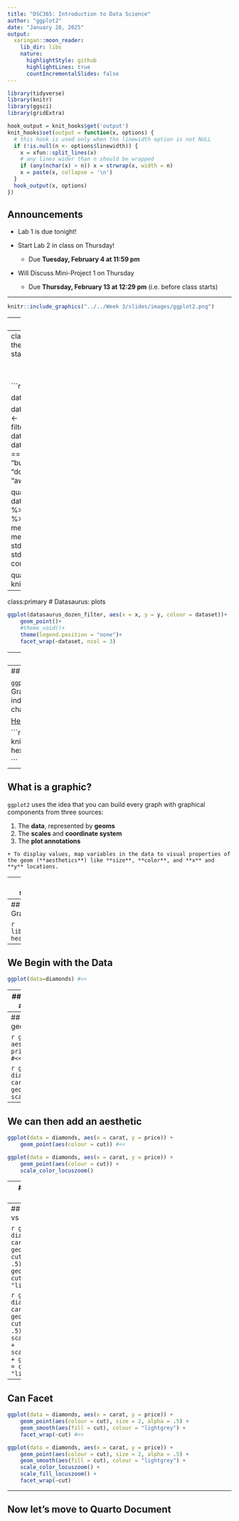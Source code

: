 ```yaml
---
title: "DSC365: Introduction to Data Science"
author: "ggplot2"
date: "January 28, 2025"
output: 
  xaringan::moon_reader:
    lib_dir: libs
    nature:
      highlightStyle: github
      highlightLines: true
      countIncrementalSlides: false
---
```


```r
library(tidyverse)
library(knitr)
library(ggsci)
library(gridExtra)

hook_output = knit_hooks$get('output')
knit_hooks$set(output = function(x, options) {
  # this hook is used only when the linewidth option is not NULL
  if (!is.null(n <- options$linewidth)) {
    x = xfun::split_lines(x)
    # any lines wider than n should be wrapped
    if (any(nchar(x) > n)) x = strwrap(x, width = n)
    x = paste(x, collapse = '\n')
  }
  hook_output(x, options)
})

```


## Announcements

- Lab 1 is due tonight!

- Start Lab 2 in class on Thursday!
  + Due **Tuesday, February 4 at 11:59 pm** 
  
- Will Discuss Mini-Project 1 on Thursday
  + Due **Thursday, February 13 at 12:29 pm** (i.e. before class starts)


---

```r

knitr::include_graphics("../../Week 3/slides/images/ggplot2.png")

```


---
## Why visualize?

**What are graphics useful for?**
+ Data cleaning
+ Exploring data structure
+ Communicating Information

Visualization offers an alternative way of communicating numbers

---
class:primary
# Return to the Datasaurus: summary statistics

<br>
<br>

```r
library(datasauRus)

data("datasaurus_dozen")

datasaurus_dozen_filter <- filter(datasaurus_dozen, dataset == "dino" | dataset == "star"| dataset == "v_lines"| dataset == "bullseye" | dataset == "dots" | dataset == "away")

quartet_summary <-   datasaurus_dozen_filter %>% 
    group_by(dataset) %>% 
    summarize(
      mean_x    = mean(x),
      mean_y    = mean(y),
      std_dev_x = sd(x),
      std_dev_y = sd(y),
      corr_x_y  = cor(x, y)
    )

quartet_summary %>%
  knitr::kable(digits = 2)
```

---
class:primary
# Datasaurus: plots

```r
ggplot(datasaurus_dozen_filter, aes(x = x, y = y, colour = dataset))+
    geom_point()+
    #theme_void()+
    theme(legend.position = "none")+
    facet_wrap(~dataset, ncol = 3)
```


---
## Grammar of Graphics

The grammar of graphics is a set of grammatical rules for creating perceivable graphs
  
  - Developed by Leland Wilkison

Rather than thinking about a limited set of graphs, think about graphical forms
  
  - Different types of graphs may appear completely distinct, but in actuality share many common elements

By making different visual choices, you can use graphs to highlight different aspects of the same data.

For example, here are three ways of displaying the same data:

```r
data(diamonds)

# bar chart
gg1 <- ggplot(diamonds, aes(cut, fill=cut)) + 
  geom_bar() + 
  scale_x_discrete("") +
  ggtitle(label = "Bar Chart", subtitle = "Cartesian coordinates") +
  scale_fill_locuszoom() +
  theme(aspect.ratio = 1)

# stacked bar chart
gg2 <- ggplot(diamonds, aes(x = factor(1), fill=cut)) + 
  geom_bar(width = 1) + 
  scale_x_discrete("") +
  ggtitle(label = "Fill-Bar", subtitle = "Cartesian coordinates") +
  scale_fill_locuszoom() +
  theme(aspect.ratio = 1)

# pie chart
gg3 <- ggplot(diamonds, aes(x = factor(1), fill=cut)) + 
  geom_bar(width=1) + 
  coord_polar(theta = "y") + 
  scale_x_discrete("") +
  ggtitle(label = "Fill-Bar", subtitle = "Polar coordinates") +
  scale_fill_locuszoom() +
  theme(aspect.ratio = 1)

grid.arrange(gg1, gg2, gg3, ncol = 3, nrow = 1)
```


---
## ggplot

`ggplot2` is based on The Grammar of Graphics where the components are independent, meaning we can generally change a component in isolation.

[Help Information](https://rstudio.github.io/cheatsheets/html/data-visualization.html)


```r

knitr::include_graphics("images/ggplot-hex.png")

```


---
## What is a graphic?

`ggplot2` uses the idea that you can build every graph with graphical components from three sources:

  1. The **data**, represented by **geoms**
  2. The **scales** and **coordinate system**
  3. The **plot annotations**
    
    + To display values, map variables in the data to visual properties of the geom (**aesthetics**) like **size**, **color**, and **x** and **y** locations.
    
    
---
## ggplot 2: specifications

A plot consists of several mostly independent specifications:

1. **aesthetics** - links between data variables and graphical features (position, color, shape, size)
2. **layers** - geometric elements (points, lines, rectanges, text,...)
3. **transformations** - transformations specify a functional link between the data and the displayed information (identity, count, bins, density, etc). Transformations act on the variables.
4. **scales** - scales map values in data space values in the aesthetic space. Scales change the coordinate space of an aesthetic, but don't change the underlying value (change at visual level, not mathematical)
5. **coordinate system** 
6. **faceting** - facets allow you to split plot by other variables to produce many sub-plots
7. **theme** - formating items, such as background color, fonts, margins...

**Limitation**: tells us what words make up our graphical “sentences,” but offers no advice on how to write well


---
## Let's Build a Graph!

```r
library(tidyverse)
head(diamonds)
```

---
## We Begin with the Data

```r
ggplot(data=diamonds) #<<
```

---
## Then we specify the aesthetic mappings

```r
ggplot(data=diamonds, aes(x=carat, y = price)) #<<
```

---
## Then we choose a geom

```r
ggplot(data=diamonds, aes(x=carat, y = price)) +
  geom_point() #<<
```

```r
ggplot(data = diamonds, aes(x = carat, y = price)) +
    geom_point() + 
    scale_color_locuszoom()
```

---
## We can then add an aesthetic

```r
ggplot(data = diamonds, aes(x = carat, y = price)) +
    geom_point(aes(colour = cut)) #<<
```

```r
ggplot(data = diamonds, aes(x = carat, y = price)) +
    geom_point(aes(colour = cut)) + 
    scale_color_locuszoom()
```
---
## And add another layer

```r
ggplot(data = diamonds, aes(x = carat, y = price)) +
    geom_point(aes(colour = cut)) +
    geom_smooth() #<<
```

```r
ggplot(data = diamonds, aes(x = carat, y = price)) +
    geom_point(aes(colour = cut)) +
    geom_smooth() + 
    scale_color_locuszoom()
```

---
## Mapping aesthetics vs setting aesthetics

```r
ggplot(data = diamonds, aes(x = carat, y = price) +
    geom_point(aes(colour = cut), size = 2, alpha = .5) + #<<
    geom_smooth(aes(fill = cut), colour = "lightgrey") #<<
```

```r
ggplot(data = diamonds, aes(x = carat, y = price)) +
    geom_point(aes(colour = cut), size = 2, alpha = .5) + 
    scale_color_locuszoom() + 
    scale_fill_locuszoom() +
    geom_smooth(aes(fill = cut), colour = "lightgrey")
```

---
## Can Facet

```r
ggplot(data = diamonds, aes(x = carat, y = price)) +
    geom_point(aes(colour = cut), size = 2, alpha = .5) +
    geom_smooth(aes(fill = cut), colour = "lightgrey") +
    facet_wrap(~cut) #<<
```

```r
ggplot(data = diamonds, aes(x = carat, y = price)) +
    geom_point(aes(colour = cut), size = 2, alpha = .5) +
    geom_smooth(aes(fill = cut), colour = "lightgrey") +
    scale_color_locuszoom() + 
    scale_fill_locuszoom() +
    facet_wrap(~cut)
```


---
## Now let's move to Quarto Document
